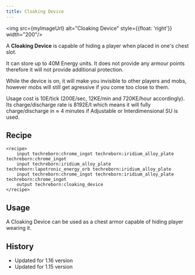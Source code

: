 ```yaml
---
title: Cloaking Device
---
```



<img src={myImageUrl} alt="Cloaking Device" style={{float: 'right'}} width="200"/>

A **Cloaking Device** is capable of hiding a player when placed in one's chest slot. 

It can store up to 40M Energy units. It does not provide any armour points therefore it will not provide additional protection. 

While the device is on, it will make you invisible to other players and mobs, however mobs will still get agressive if you come too close to them. 

Usage cost is 10E/tick (200E/sec, 12KE/min and 720KE/hour accordingly). Its charge/discharge rate is 8192E/t which means it will fully charge/discharge in ≈ 4 minutes if Adjustable or Interdimensional SU is used.

## Recipe

```
<recipe> 
    input techreborn:chrome_ingot techreborn:iridium_alloy_plate techreborn:chrome_ingot 
    input techreborn:iridium_alloy_plate techreborn:lapotronic_energy_orb techreborn:iridium_alloy_plate 
    input techreborn:chrome_ingot techreborn:iridium_alloy_plate techreborn:chrome_ingot 
    output techreborn:cloaking_device 
</recipe>
```

## Usage

A Cloaking Device can be used as a chest armor capable of hiding player wearing it.

## History

- Updated for 1.16 version 
- Updated for 1.15 version
